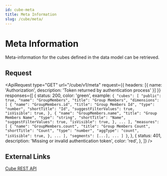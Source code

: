 ```yaml
---
id: cube-meta
title: Meta Information
slug: /cube/meta/
---
```



# Meta Information

Meta-information for the cubes defined in the data model can be retrieved.

## Request

<ApiRequest
    type="GET"
    url="/cube/v1/meta"
    request={{ headers: [{ name: 'Authorization', description: 'Token returned by authentication process' }] }}
    responses={[
        {
            status: 200,
            color: 'green',
            example: `{
    "cubes": [
        "public": true,
        "name": "GroupMembers",
        "title": "Group Members",
        "dimensions": [
            {
                "name": "GroupMembers.id",
                "title": "Group Members Id",
                "type": "number",
                "shortTitle": "Id",
                "suggestFilterValues": true,
                "isVisible": true,
            },
            {
                "name": "GroupMembers.name",
                "title": "Group Members Name",
                "type": "string",
                "shortTitle": "Name",
                "suggestFilterValues": true,
                "isVisible": true,
            },
            ...
        ],
        "measures": [
            {
                "name": "GroupMembers.count",
                "title": "Group Members Count",
                "shortTitle": "Count",
                "type": "number",
                "aggType": "count",
                "isVisible": true,
            },
            ...
        ],
        "segments": [...],
        ...
    ]
}`,
        },
        {
            status: 401,
            description: 'Missing or invalid authentication token',
            color: 'red',
        },
    ]}
/>

## External Links

[Cube REST API](https://cube.dev/docs/reference/rest-api#v1meta)
